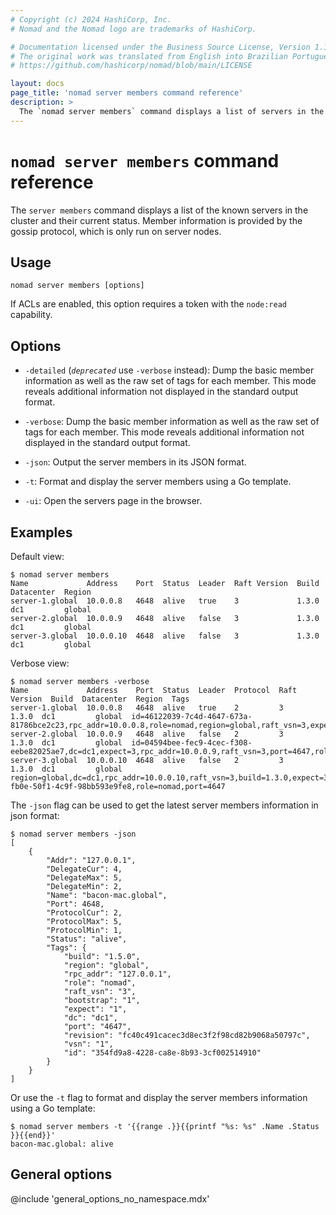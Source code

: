 ```yaml
---
# Copyright (c) 2024 HashiCorp, Inc.
# Nomad and the Nomad logo are trademarks of HashiCorp.

# Documentation licensed under the Business Source License, Version 1.1.
# The original work was translated from English into Brazilian Portuguese.
# https://github.com/hashicorp/nomad/blob/main/LICENSE

layout: docs
page_title: 'nomad server members command reference'
description: >
  The `nomad server members` command displays a list of servers in the cluster. Review name, address, port, region, datacenter, Raft version, build version, status, tags, and whether the server is the leader.
---
```


# `nomad server members` command reference

The `server members` command displays a list of the known servers in the cluster
and their current status. Member information is provided by the gossip protocol,
which is only run on server nodes.

## Usage

```plaintext
nomad server members [options]
```

If ACLs are enabled, this option requires a token with the `node:read`
capability.

## Options

- `-detailed` (<code>_deprecated_</code> use `-verbose` instead): Dump the
  basic member information as well as the raw set of tags for each member. This
  mode reveals additional information not displayed in the standard output
  format.

- `-verbose`: Dump the basic member information as well as the raw set of tags
  for each member. This mode reveals additional information not displayed in
  the standard output format.

- `-json`: Output the server members in its JSON format.

- `-t`: Format and display the server members using a Go template.

- `-ui`: Open the servers page in the browser.

## Examples

Default view:

```shell-session
$ nomad server members
Name             Address    Port  Status  Leader  Raft Version  Build  Datacenter  Region
server-1.global  10.0.0.8   4648  alive   true    3             1.3.0  dc1         global
server-2.global  10.0.0.9   4648  alive   false   3             1.3.0  dc1         global
server-3.global  10.0.0.10  4648  alive   false   3             1.3.0  dc1         global
```

Verbose view:

```shell-session
$ nomad server members -verbose
Name             Address    Port  Status  Leader  Protocol  Raft Version  Build  Datacenter  Region  Tags
server-1.global  10.0.0.8   4648  alive   true    2         3             1.3.0  dc1         global  id=46122039-7c4d-4647-673a-81786bce2c23,rpc_addr=10.0.0.8,role=nomad,region=global,raft_vsn=3,expect=3,dc=dc1,build=1.3.0,port=4647
server-2.global  10.0.0.9   4648  alive   false   2         3             1.3.0  dc1         global  id=04594bee-fec9-4cec-f308-eebe82025ae7,dc=dc1,expect=3,rpc_addr=10.0.0.9,raft_vsn=3,port=4647,role=nomad,region=global,build=1.3.0
server-3.global  10.0.0.10  4648  alive   false   2         3             1.3.0  dc1         global  region=global,dc=dc1,rpc_addr=10.0.0.10,raft_vsn=3,build=1.3.0,expect=3,id=59542f6c-fb0e-50f1-4c9f-98bb593e9fe8,role=nomad,port=4647
```

The `-json` flag can be used to get the latest server members information in json format:

```shell-session
$ nomad server members -json
[
    {
        "Addr": "127.0.0.1",
        "DelegateCur": 4,
        "DelegateMax": 5,
        "DelegateMin": 2,
        "Name": "bacon-mac.global",
        "Port": 4648,
        "ProtocolCur": 2,
        "ProtocolMax": 5,
        "ProtocolMin": 1,
        "Status": "alive",
        "Tags": {
            "build": "1.5.0",
            "region": "global",
            "rpc_addr": "127.0.0.1",
            "role": "nomad",
            "raft_vsn": "3",
            "bootstrap": "1",
            "expect": "1",
            "dc": "dc1",
            "port": "4647",
            "revision": "fc40c491cacec3d8ec3f2f98cd82b9068a50797c",
            "vsn": "1",
            "id": "354fd9a8-4228-ca8e-8b93-3cf002514910"
        }
    }
]
  ```

Or use the `-t` flag to format and display the server members information using a Go template:

```shell-session
$ nomad server members -t '{{range .}}{{printf "%s: %s" .Name .Status }}{{end}}'
bacon-mac.global: alive
```

## General options

@include 'general_options_no_namespace.mdx'
